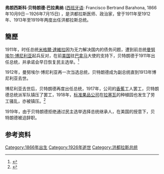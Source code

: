 {{Infobox officeholder
| name        = 弗朗西斯科·贝特朗德·巴拉奥纳<br/>Francisco Bertrand Barahona
| image       = DrFranciscoBertrandBain.jpg
| caption     =
| order       = [[洪都拉斯总统|洪都拉斯总统]]
| term_start1  = 1913年3月21日
| term_end1    = 1919年9月9日
| vicepresident1 = Nazario Soriano<br/>Alberto Membreño Vásquez
| predecessor1 = [[曼努埃尔·博尼利亚|曼努埃尔·博尼利亚]]
| successor1   = [[薩爾瓦多·阿吉雷|薩爾瓦多·阿吉雷]]（代理总统）<br/> [[拉斐爾·洛佩斯·古鐵雷斯|拉斐爾·洛佩斯·古鐵雷斯]]
| term_start2  = 1911年3月28日
| term_end2    = 1912年2月1日
| predecessor2 = [[米格爾·達維拉|米格爾·達維拉]]
| successor2   = [[曼努埃尔·博尼利亚|曼努埃尔·博尼利亚]]
| birth_date  = {{birth date|1866|10|9|df=y}} 
| birth_place = {{HON}}[[胡蒂卡尔帕|胡蒂卡尔帕]]
| death_date  = {{death date and age|1926|7|15|1866|10|9|df=y}}
| death_place = {{HON}}[[拉塞瓦|拉塞瓦]]
| nationality = {{HON}}
| profession  = 医师, 政治家
| party       = [[洪都拉斯国民党|洪都拉斯国民党]]
| spouse      = Victoria Alvarado Burchard
| children    = 5
| religion    = [[罗马天主教|罗马天主教]]
}}

'''弗朗西斯科·贝特朗德·巴拉奥纳''' ([[西班牙语|西班牙语]]: Francisco Bertrand Barahona, 1866年10月9日－1926年7月15日) ，是洪都拉斯医师、政治家，曾于1911年至1912年、1913年至1919年两度出任洪都拉斯总统。

==簡歷==
1911年，时任总统[[米格爾·達維拉|米格爾·達維拉]]因为无力解决国内的债务问题，遭到前总统[[曼努埃尔·博尼利亚|曼努埃尔·博尼利亚]]起兵反对，在前[[美国|美国]]驻[[巴拿马|巴拿马]]大使{{Internal link helper/en|托马斯·道森|Thomas Cleland Dawson}}的支持下，贝特朗德于1911年出任总统，并承诺会早日恢复民主选举。<ref>{{cite news |title=HONDURAN FACTIONS AGREE.; Francisco Bertrand Chosen President Pending Election to Replace Davila. |url=https://www.nytimes.com/1911/03/05/archives/honduran-factions-agree-francisco-bertrand-chosen-president-pending.html |accessdate=2022-02-10 |work=[[纽约时报|纽约时报]] |date=1911-03-05 |language=en |archive-date=2022-02-10 |archive-url=https://web.archive.org/web/20220210042751/https://www.nytimes.com/1911/03/05/archives/honduran-factions-agree-francisco-bertrand-chosen-president-pending.html }}</ref>

1912年，曼努埃尔·博尼利亚再一次当选总统，贝特朗德成为副总统直到1913年博尼利亚去世。

博尼利亚去世后，贝特朗德再度出任总统，1917年，{{Internal link helper/en|库亚梅尔果品公司|Cuyamel Fruit Company}}公司的[[香蕉|香蕉]]工人罢工，贝特朗德总统派军队镇压了罢工，1918年，[[标准果品公司|标准果品公司]]在[[拉塞瓦|拉塞瓦]]的种植园也发生了劳工骚乱，亦被镇压。<ref name=oipnp>{{Cite web |url=http://countrystudies.us/honduras/16.htm |title=存档副本 |accessdate=2020-08-08 |archive-date=2011-06-29 |archive-url=https://web.archive.org/web/20110629122837/http://countrystudies.us/honduras/16.htm |dead-url=no }}</ref>

1919年，由于贝特朗德拒绝通过民主选举选择总统继承人，在美国的授意下，贝特朗德被迫辞职。

==参考资料==
{{reflist}}


{{Authority control}}

{{DEFAULTSORT:贝特朗德, 弗朗西斯科}}
[[Category:1866年出生|Category:1866年出生]] 
[[Category:1926年逝世|Category:1926年逝世]]
[[Category:洪都拉斯总统|Category:洪都拉斯总统]]